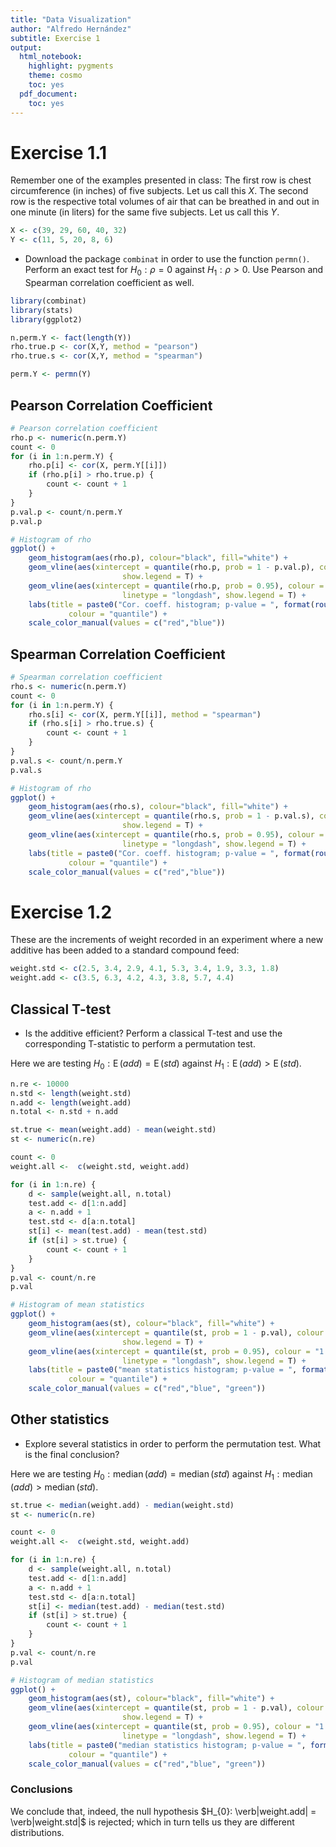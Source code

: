 ```yaml
---
title: "Data Visualization"
author: "Alfredo Hernández"
subtitle: Exercise 1
output:
  html_notebook:
    highlight: pygments
    theme: cosmo
    toc: yes
  pdf_document:
    toc: yes
---
```


# Exercise 1.1

Remember one of the examples presented in class: The first row is chest circumference (in inches) of five subjects. Let us call this $X$. The second row is the respective total volumes of air that can be breathed in and out in one minute (in liters) for the same five subjects. Let us call
this $Y$.

```r
X <- c(39, 29, 60, 40, 32)
Y <- c(11, 5, 20, 8, 6)
```
- Download the package `combinat` in order to use the function `permn()`. Perform an exact test for $H_{0} : \rho = 0$ against $H_{1} : \rho > 0$. Use Pearson and Spearman correlation coefficient as well.
```r
library(combinat)
library(stats)
library(ggplot2)
```

```r
n.perm.Y <- fact(length(Y))
rho.true.p <- cor(X,Y, method = "pearson")
rho.true.s <- cor(X,Y, method = "spearman")
```


```r
perm.Y <- permn(Y)
```
## Pearson Correlation Coefficient
```r
# Pearson correlation coefficient
rho.p <- numeric(n.perm.Y)
count <- 0
for (i in 1:n.perm.Y) {
	rho.p[i] <- cor(X, perm.Y[[i]])
	if (rho.p[i] > rho.true.p) {
		count <- count + 1
	}
}
p.val.p <- count/n.perm.Y
p.val.p
```

```r
# Histogram of rho
ggplot() +
	geom_histogram(aes(rho.p), colour="black", fill="white") +
	geom_vline(aes(xintercept = quantile(rho.p, prob = 1 - p.val.p), colour = "1 - p-value"), 
						 show.legend = T) +
	geom_vline(aes(xintercept = quantile(rho.p, prob = 0.95), colour = "1 - alpha"), 
						 linetype = "longdash", show.legend = T) +
	labs(title = paste0("Cor. coeff. histogram; p-value = ", format(round(p.val.p, 4), nsmall = 4), " (null hypothesis ", ifelse(p.val.p < 1-0.95 ,"rejected", "failed to be rejected"), ")"),
			 colour = "quantile") +
	scale_color_manual(values = c("red","blue"))
```

## Spearman Correlation Coefficient
```r
# Spearman correlation coefficient
rho.s <- numeric(n.perm.Y)
count <- 0
for (i in 1:n.perm.Y) {
	rho.s[i] <- cor(X, perm.Y[[i]], method = "spearman")
	if (rho.s[i] > rho.true.s) {
		count <- count + 1
	}
}
p.val.s <- count/n.perm.Y
p.val.s
```

```r
# Histogram of rho
ggplot() +
	geom_histogram(aes(rho.s), colour="black", fill="white") +
	geom_vline(aes(xintercept = quantile(rho.s, prob = 1 - p.val.s), colour = "1 - p-value"), 
						 show.legend = T) +
	geom_vline(aes(xintercept = quantile(rho.s, prob = 0.95), colour = "1 - alpha"), 
						 linetype = "longdash", show.legend = T) +
	labs(title = paste0("Cor. coeff. histogram; p-value = ", format(round(p.val.p, 4), nsmall = 4), " (null hypothesis ", ifelse(p.val.s < 1-0.95 ,"rejected", "failed to be rejected"), ")"),
			 colour = "quantile") +
	scale_color_manual(values = c("red","blue"))
```

# Exercise 1.2

These are the increments of weight recorded in an experiment where a new additive has been added to a standard compound feed:

```r
weight.std <- c(2.5, 3.4, 2.9, 4.1, 5.3, 3.4, 1.9, 3.3, 1.8)
weight.add <- c(3.5, 6.3, 4.2, 4.3, 3.8, 5.7, 4.4)
```

## Classical T-test
- Is the additive efficient? Perform a classical T-test and use the
corresponding T-statistic to perform a permutation test.

Here we are testing $H_{0} : \operatorname{E}(add) = \operatorname{E}(std)$ against $H_{1} : \operatorname{E}(add) > \operatorname{E}(std)$.

```r
n.re <- 10000
n.std <- length(weight.std)
n.add <- length(weight.add)
n.total <- n.std + n.add
```

```r
st.true <- mean(weight.add) - mean(weight.std)
st <- numeric(n.re)

count <- 0
weight.all <-  c(weight.std, weight.add)

for (i in 1:n.re) {
	d <- sample(weight.all, n.total)
	test.add <- d[1:n.add]
	a <- n.add + 1
	test.std <- d[a:n.total]
	st[i] <- mean(test.add) - mean(test.std)
	if (st[i] > st.true) {
		count <- count + 1
	}
}
p.val <- count/n.re
p.val
```

```r
# Histogram of mean statistics
ggplot() +
	geom_histogram(aes(st), colour="black", fill="white") +
	geom_vline(aes(xintercept = quantile(st, prob = 1 - p.val), colour = "1 - p-value"), 
						 show.legend = T) +
	geom_vline(aes(xintercept = quantile(st, prob = 0.95), colour = "1 - alpha"), 
						 linetype = "longdash", show.legend = T) +
	labs(title = paste0("mean statistics histogram; p-value = ", format(round(p.val, 4), nsmall = 4), " (null hypothesis ", ifelse(p.val.s < 1-0.95 ,"rejected", "failed to be rejected"), ")"),
			 colour = "quantile") +
	scale_color_manual(values = c("red","blue", "green"))
```

## Other statistics
- Explore several statistics in order to perform the permutation
test. What is the final conclusion?

Here we are testing $H_{0} : \operatorname{median}(add) = \operatorname{median}(std)$ against $H_{1} : \operatorname{median}(add) > \operatorname{median}(std)$.

```r
st.true <- median(weight.add) - median(weight.std)
st <- numeric(n.re)

count <- 0
weight.all <-  c(weight.std, weight.add)

for (i in 1:n.re) {
	d <- sample(weight.all, n.total)
	test.add <- d[1:n.add]
	a <- n.add + 1
	test.std <- d[a:n.total]
	st[i] <- median(test.add) - median(test.std)
	if (st[i] > st.true) {
		count <- count + 1
	}
}
p.val <- count/n.re
p.val
```

```r
# Histogram of median statistics
ggplot() +
	geom_histogram(aes(st), colour="black", fill="white") +
	geom_vline(aes(xintercept = quantile(st, prob = 1 - p.val), colour = "1 - p-value"), 
						 show.legend = T) +
	geom_vline(aes(xintercept = quantile(st, prob = 0.95), colour = "1 - alpha"), 
						 linetype = "longdash", show.legend = T) +
	labs(title = paste0("median statistics histogram; p-value = ", format(round(p.val, 4), nsmall = 4), " (null hypothesis ", ifelse(p.val.s < 1-0.95 ,"rejected", "failed to be rejected"), ")"),
			 colour = "quantile") +
	scale_color_manual(values = c("red","blue", "green"))
```

### Conclusions
We conclude that, indeed, the null hypothesis $H_{0}: \verb|weight.add| = \verb|weight.std|$ is rejected; which in turn tells us they are different distributions.
